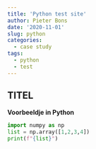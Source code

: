 ```yaml
---
title: 'Python test site'
author: Pieter Bons
date: '2020-11-01'
slug: python
categories:
  - case study
tags:
  - python
  - test
---
```


## TITEL
**Voorbeeldje in Python**

```python
import numpy as np
list = np.array([1,2,3,4])
print(f"{list}")
```

